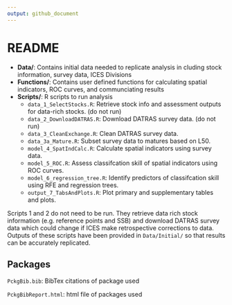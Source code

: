 ```yaml
---
output: github_document
---
```


# README

- **Data/**: Contains initial data needed to replicate analysis in cluding stock information, survey data, ICES Divisions
- **Functions/**: Contains user defined functions for calculating spatial indicators, ROC curves, and communciating results
- **Scripts/**: R scripts to run analysis
  - `data_1_SelectStocks.R`: Retrieve stock info and assessment outputs for data-rich stocks. (do not run)
  - `data_2_DownloadDATRAS.R`: Download DATRAS survey data. (do not run)
  - `data_3_CleanExchange.R`: Clean DATRAS survey data.
  - `data_3a_Mature.R`: Subset survey data to matures based on L50.
  - `model_4_SpatIndCalc.R`: Calculate spatial indicators using survey data.
  - `model_5_ROC.R`: Assess classifcation skill of spatial indicators using ROC curves.
  - `model_6_regression_tree.R`: Identify predictors of classifcation skill using RFE and regression trees.
  - `output_7_TabsAndPlots.R`: Plot primary and supplementary tables and plots.
  
Scripts 1 and 2 do not need to be run. They retrieve data rich stock information (e.g. reference points and SSB) and download DATRAS survey data which could change if ICES make retrospective corrections to data. Outputs of these scripts have been provided in `Data/Initial/` so that results can be accurately replicated.

## Packages

`PckgBib.bib`: BibTex citations of package used

`PckgBibReport.html`: html file of packages used